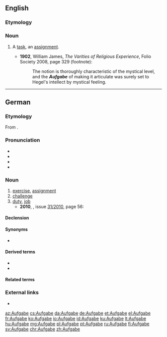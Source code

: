 ==English==

===Etymology===
{{borrowing|de|Aufgabe|lang=en}}

===Noun===
{{en-noun|s|Aufgaben}}

# {{lb|en|psychology}} A [[task]], an [[assignment]].
#* '''1902''', William James, ''The Varities of Religious Experience'', Folio Society 2008, page 329 (footnote):
#*: The notion is thoroughly characteristic of the mystical level, and the '''''Aufgabe''''' of making it articulate was surely set to Hegel's intellect by mystical feeling.

----

==German==
{{wikipedia|lang=de}}

===Etymology===
From {{inh|de|gmh|ūfgābe}}.

===Pronunciation===
* {{IPA|[ˈʔaʊ̯fɡaːbə]|lang=de}}
* {{audio|De-at-Aufgabe.ogg|Audio (Austria)|lang=de}}
* {{audio|De-Aufgabe.ogg|Audio|lang=de}}
* {{hyphenation|Auf|ga|be|lang=de}}

===Noun===
{{de-noun|f||Aufgaben}}

# [[exercise]], [[assignment]]
# [[challenge]]
# [[duty]], [[job]]
#* '''2010''', ''{{w|Der Spiegel}}'', issue [http://www.spiegel.de/spiegel/print/index-2010-31.html 31/2010], page 56:
#*: {{ux|de|Die '''Aufgabe''' eines Verteidigers besteht darin, für seine Mandanten mit allen Mitteln des Rechtsstaats zu kämpfen.|The duty of a defense lawyer consists of fighting for his clients with all constitutional means.}}

====Declension====
{{de-decl-noun-f|n}}

====Synonyms====
* {{sense|duty, job}} {{l|de|Auftrag|g=m}}

====Derived terms====
* {{l|de|Lebensaufgabe|g=f}}
* {{l|de|Hausaufgabe|g=f}}

====Related terms====
{{rel3
|{{l|de|aufgeben}}
|{{l|de|Abgabe}}
|{{l|de|Angabe}}
|{{l|de|Beigabe}}
|{{l|de|Mitgabe}}
|{{l|de|Übergabe}}
|{{l|de|Vergabe}}
|{{l|de|Vorgabe}}
|{{l|de|Zurückgabe}}
}}

===External links===
* {{R:Duden}}

[[az:Aufgabe]]
[[cs:Aufgabe]]
[[da:Aufgabe]]
[[de:Aufgabe]]
[[et:Aufgabe]]
[[el:Aufgabe]]
[[fr:Aufgabe]]
[[ko:Aufgabe]]
[[io:Aufgabe]]
[[id:Aufgabe]]
[[ku:Aufgabe]]
[[lt:Aufgabe]]
[[hu:Aufgabe]]
[[mg:Aufgabe]]
[[pl:Aufgabe]]
[[pt:Aufgabe]]
[[ru:Aufgabe]]
[[fi:Aufgabe]]
[[sv:Aufgabe]]
[[chr:Aufgabe]]
[[zh:Aufgabe]]